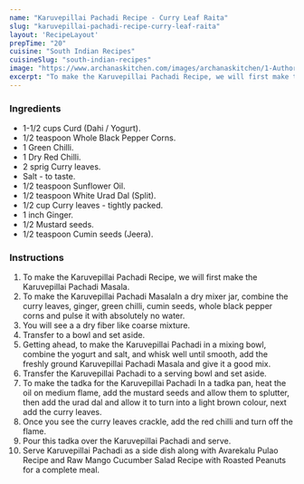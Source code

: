 ---
name: "Karuvepillai Pachadi Recipe - Curry Leaf Raita"
slug: "karuvepillai-pachadi-recipe-curry-leaf-raita"
layout: 'RecipeLayout'
prepTime: "20"
cuisine: "South Indian Recipes"
cuisineSlug: "south-indian-recipes"
image: "https://www.archanaskitchen.com/images/archanaskitchen/1-Author/sneha-archanaskitchen.com/Karuvepillai_Pachadi_Recipe__Curry_Leaf_Raita__1600.jpg"
excerpt: "To make the Karuvepillai Pachadi Recipe, we will first make the Karuvepillai Pachadi Masala"
---

### Ingredients

- 1-1/2 cups Curd (Dahi / Yogurt).
- 1/2 teaspoon Whole Black Pepper Corns.
- 1 Green Chilli.
- 1 Dry Red Chilli.
- 2 sprig Curry leaves.
- Salt - to taste.
- 1/2 teaspoon Sunflower Oil.
- 1/2 teaspoon White Urad Dal (Split).
- 1/2 cup Curry leaves - tightly packed.
- 1 inch Ginger.
- 1/2 Mustard seeds.
- 1/2 teaspoon Cumin seeds (Jeera).

### Instructions

1. To make the Karuvepillai Pachadi Recipe, we will first make the Karuvepillai Pachadi Masala.
1. To  make the Karuvepillai Pachadi MasalaIn a dry mixer jar, combine the curry leaves, ginger, green chilli, cumin seeds, whole black pepper corns and pulse it with absolutely no water.
1. You will see a a dry fiber like coarse mixture.
1. Transfer to a bowl and set aside.
1. Getting ahead, to make the Karuvepillai Pachadi in a mixing bowl, combine the yogurt and salt, and whisk well until smooth, add the freshly ground Karuvepillai Pachadi Masala and give it a good mix.
1. Transfer the Karuvepillai Pachadi to a serving bowl and set aside.
1. To make the tadka for the Karuvepillai Pachadi In a tadka pan, heat the oil on medium flame, add the mustard seeds and allow them to splutter, then add the urad dal and allow it to turn into a light brown colour, next add the curry leaves.
1. Once you see the curry leaves crackle, add the red chilli and turn off the flame.
1. Pour this tadka over the Karuvepillai Pachadi and serve.
1. Serve Karuvepillai Pachadi as a side dish along with Avarekalu Pulao Recipe and Raw Mango Cucumber Salad Recipe with Roasted Peanuts for a complete meal.
